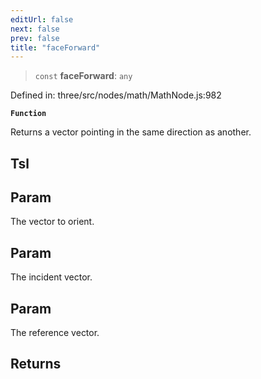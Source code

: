 ```yaml
---
editUrl: false
next: false
prev: false
title: "faceForward"
---
```


> `const` **faceForward**: `any`

Defined in: three/src/nodes/math/MathNode.js:982

**`Function`**

Returns a vector pointing in the same direction as another.

## Tsl

## Param

The vector to orient.

## Param

The incident vector.

## Param

The reference vector.

## Returns
